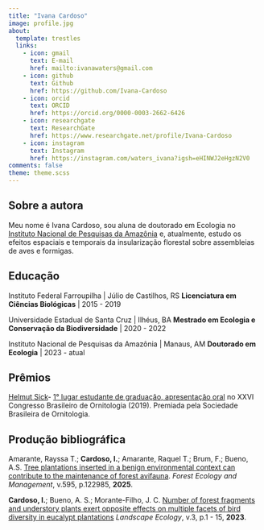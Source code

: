```yaml
---
title: "Ivana Cardoso"
image: profile.jpg
about: 
  template: trestles
  links:
    - icon: gmail
      text: E-mail
      href: mailto:ivanawaters@gmail.com
    - icon: github
      text: Github
      href: https://github.com/Ivana-Cardoso
    - icon: orcid
      text: ORCID
      href: https://orcid.org/0000-0003-2662-6426
    - icon: researchgate
      text: ResearchGate
      href: https://www.researchgate.net/profile/Ivana-Cardoso
    - icon: instagram
      text: Instagram
      href: https://instagram.com/waters_ivana?igsh=eHINWJ2eHgzN2V0
comments: false
theme: theme.scss
---
```


## Sobre a autora

Meu nome é Ivana Cardoso, sou aluna de doutorado em Ecologia no [Instituto Nacional de Pesquisas da Amazônia](http://ppginpa.eco.br/index.php/pt-br/) e, atualmente, estudo os efeitos espaciais e temporais da insularização florestal sobre assembleias de aves e formigas.

## Educação

Instituto Federal Farroupilha \| Júlio de Castilhos, RS **Licenciatura em Ciências Biológicas** \| 2015 - 2019

Universidade Estadual de Santa Cruz \| Ilhéus, BA **Mestrado em Ecologia e Conservação da Biodiversidade** \| 2020 - 2022

Instituto Nacional de Pesquisas da Amazônia \| Manaus, AM **Doutorado em Ecologia** \| 2023 - atual

## Prêmios

[Helmut Sick](https://ararajuba.org.br/congressos-e-premios/premio-helmut-sick/)- [1° lugar estudante de graduação, apresentação oral](https://www.iffarroupilha.edu.br/ultimas-noticias/item/14310-aluna-do-iffar-%C3%A9-premiada-em-congresso-brasileiro-de-ornitologia) no XXVI Congresso Brasileiro de Ornitologia (2019). Premiada pela Sociedade Brasileira de Ornitologia.

## Produção bibliográfica

Amarante, Rayssa T.; **Cardoso, I.**; Amarante, Raquel T.; Brum, F.; Bueno, A.S. [Tree plantations inserted in a benign environmental context can contribute to the maintenance of forest avifauna](https://www.sciencedirect.com/science/article/abs/pii/S0378112725004931). *Forest Ecology and Management*, v.595, p.122985, **2025**.

**Cardoso, I.**; Bueno, A. S.; Morante-Filho, J. C. [Number of forest fragments and understory plants exert opposite effects on multiple facets of bird diversity in eucalypt plantations](https://link.springer.com/article/10.1007/s10980-023-01601-5) *Landscape Ecology*, v.3, p.1 - 15, **2023**.